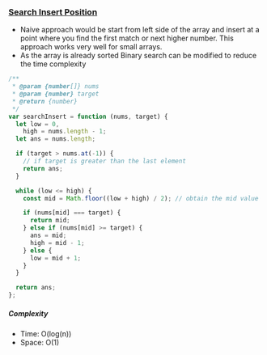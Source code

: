 ### [Search Insert Position](https://leetcode.com/problems/search-insert-position/)

- Naive approach would be start from left side of the array and insert at a point where you find the first match or next higher number. This approach works very well for small arrays.
- As the array is already sorted Binary search can be modified to reduce the time complexity

```js copy
/**
 * @param {number[]} nums
 * @param {number} target
 * @return {number}
 */
var searchInsert = function (nums, target) {
  let low = 0,
    high = nums.length - 1;
  let ans = nums.length;

  if (target > nums.at(-1)) {
    // if target is greater than the last element
    return ans;
  }

  while (low <= high) {
    const mid = Math.floor((low + high) / 2); // obtain the mid value

    if (nums[mid] === target) {
      return mid;
    } else if (nums[mid] >= target) {
      ans = mid;
      high = mid - 1;
    } else {
      low = mid + 1;
    }
  }

  return ans;
};
```

##### Complexity

- Time: O(log(n))
- Space: O(1)
